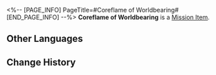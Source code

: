 <%-- [PAGE_INFO]
PageTitle=#Coreflame of Worldbearing#
[END_PAGE_INFO] --%>
{{Item Infobox
|id          = 140592
|image       = Item Coreflame of Worldbearing.png{{subst:void|<!--$UPLOAD:<<SpriteOutput/ItemFigures/140592.png>-<Item Coreflame of Worldbearing.png>-<Item Icons>>-->}}
|type        = Mission Item
|invCategory = Missions
|rarity      = 3
|effect      = 
|description = The Worldbearing Titan, Kephale's fallen soul. Yet seemingly some foreign force has tampered with them, making their divinity different from the one in the past Cycle. The Coreflame awaits its rightful return, through which the final Deliverer shall forge a new Era Nova.
}}
'''Coreflame of Worldbearing''' is a [[Mission Item]].

==Other Languages==
{{Other Languages
|en   = Coreflame of Worldbearing
|zhs  = 「负世」的火种
|zht  = 「負世」的火種
|ja   = 「世負い」の火種
|ko   = 「부세」의 불씨
|es   = Yesca que Sostiene el Mundo
|fr   = Flamme divine du Porte-Monde
|ru   = Ядро пламени подпирающего мир
|th   = เชื้อไฟของ "แบกโลกา"
|vi   = Ngọn Lửa Của "Phụ Thế"
|de   = Kernflamme der Welt
|id   = Benih Api "Penopang Dunia"
|pt   = Chama Primordial Sustenta-Mundo
}}

==Change History==
{{Change History|3.5}}